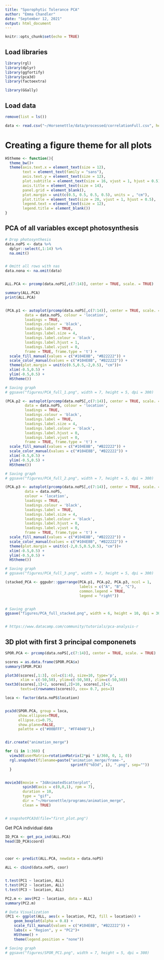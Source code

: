 ```yaml
---
title: "Sporophytic Tolerance PCA"
author: "Emma Chandler"
date: "September 12, 2021"
output: html_document
---
```


```r
knitr::opts_chunk$set(echo = TRUE)
```

## Load libraries
```r

library(rgl)
library(dplyr)
library(ggfortify)
library(pca3d)
library(factoextra)

library(GGally)

```

## Load data
```r
remove(list = ls())

data <- read.csv("~/Horsenettle/data/processed/correlationFull.csv", header = TRUE)


```

# Creating a figure theme for all plots
```r
HStheme <- function(){            
  theme_bw()+                          
  theme(axis.text.x = element_text(size = 12), 
        text = element_text(family = "sans"), 
        axis.text.y = element_text(size = 12),
        plot.subtitle = element_text(size = 16, vjust = 1, hjust = 0.5),
        axis.title = element_text(size = 14),
        panel.grid = element_blank(),
        plot.margin = unit(c(0.5, 0.5, 0.5, 0.5), units = , "cm"),
        plot.title = element_text(size = 20, vjust = 1, hjust = 0.5),
        legend.text = element_text(size = 12),
        legend.title = element_blank())
}
```


## PCA of all variables except photosynthesis
```r

# Drop photosynthesis
data.noPS <- data %>% 
  dplyr::select(,1:14) %>% 
  na.omit()


# Omitt all rows with nas
data.nona <- na.omit(data)


ALL.PCA <- prcomp(data.noPS[,c(7:14)], center = TRUE, scale. = TRUE)

summary(ALL.PCA)
print(ALL.PCA)


(PCA.p1 <- autoplot(prcomp(data.noPS[,c(7:14)], center = TRUE, scale. = TRUE), 
         data = data.noPS, colour = 'location', 
         loadings = TRUE, 
         loadings.colour = 'black',
         loadings.label = TRUE, 
         loadings.label.size = 4, 
         loadings.label.colour = 'black', 
         loadings.label.hjust = 1, 
         loadings.label.vjust = 0,
         frame = TRUE, frame.type = 't') +
  scale_fill_manual(values = c("#104E8B", "#B22222")) +
  scale_color_manual(values = c("#104E8B", "#B22222")) +
  theme(plot.margin = unit(c(0.5,0.5,-2,0.5), "cm"))+
  xlim(-0.5,0.5) +
  ylim(-0.5,0.5) +
  HStheme()) 

# Saving graph
# ggsave("figures/PCA_full_1.png", width = 7, height = 5, dpi = 300)

(PCA.p2 <- autoplot(prcomp(data.noPS[,c(7:14)], center = TRUE, scale. = TRUE), x=2, y=3, 
         data = data.noPS, colour = 'location', 
         loadings = TRUE, 
         loadings.colour = 'black',
         loadings.label = TRUE, 
         loadings.label.size = 4, 
         loadings.label.colour = 'black', 
         loadings.label.hjust = 0, 
         loadings.label.vjust = 0,
         frame = TRUE, frame.type = 't') +
  scale_fill_manual(values = c("#104E8B", "#B22222")) +
  scale_color_manual(values = c("#104E8B", "#B22222")) +
  xlim(-0.5,0.5) +
  ylim(-0.5,0.5) +
  HStheme())

# Saving graph
# ggsave("figures/PCA_full_2.png", width = 7, height = 5, dpi = 300)

(PCA.p3 <- autoplot(prcomp(data.noPS[,c(7:14)], center = TRUE, scale. = TRUE), x=1, y=3, 
         data = data.noPS, 
         colour = 'location', 
         loadings = TRUE, 
         loadings.colour = 'black',
         loadings.label = TRUE, 
         loadings.label.size = 4, 
         loadings.label.colour = 'black', 
         loadings.label.hjust = 0, 
         loadings.label.vjust = 0,
         frame = TRUE, frame.type = 't') +
  scale_fill_manual(values = c("#104E8B", "#B22222")) +
  scale_color_manual(values = c("#104E8B", "#B22222")) +
  theme(plot.margin = unit(c(-2,0.5,0.5,0.5), "cm"))+
  xlim(-0.5,0.5) +
  ylim(-0.5,0.5) +
  HStheme())

# Saving graph
# ggsave("figures/PCA_full_3.png", width = 7, height = 5, dpi = 300)

(stacked_PCA <- ggpubr::ggarrange(PCA.p1, PCA.p2, PCA.p3, ncol = 1,
                                  labels = c("A", "B", "C"),
                                  common.legend = TRUE, 
                                  legend = "right"))


# Saving graph
ggsave("figures/PCA_full_stacked.png", width = 6, height = 10, dpi = 300)


# https://www.datacamp.com/community/tutorials/pca-analysis-r
```


## 3D plot with first 3 principal componenets
```r
SPOR.PCA <- prcomp(data.noPS[,c(7:14)], center = TRUE, scale. = TRUE)

scores = as.data.frame(SPOR.PCA$x)
summary(SPOR.PCA)

plot3d(scores[,1:3], col=c(1:4), size=10, type='p', 
       xlim = c(-50,50), ylim=c(-50,50), zlim=c(-50,50))
text3d(scores[,1]+2, scores[,2]+10, scores[,3]+2,
       texts=c(rownames(scores)), cex= 0.7, pos=3)

loca <- factor(data.noPS$location)


pca3d(SPOR.PCA, group = loca,
      show.ellipses=TRUE,
      ellipse.ci=0.75,
      show.plane=FALSE,
      palette = c("#00BFFF", "#FF4040"),)


dir.create("animation_merge")

for (i in 1:360) {
  view3d(userMatrix=rotationMatrix(2*pi * i/360, 0, 1, 0))
  rgl.snapshot(filename=paste("animation_merge/frame-",
                              sprintf("%03d", i), ".png", sep=""))
  }


movie3d(movie = "3dAnimatedScatterplot",
        spin3d(axis = c(0,0,1), rpm = 7),
        duration = 10,
        type = "gif",
        dir = "~/Horsenettle/programs/animation_merge",
        clean = TRUE)


# snapshotPCA3d(file="first_plot.png")
```


Get PCA individual data
```r
ID_PCA <- get_pca_ind(ALL.PCA)
head(ID_PCA$coord)



coor <- predict(ALL.PCA, newdata = data.noPS)

ALL <- cbind(data.noPS, coor)


t.test(PC1 ~ location, ALL)
t.test(PC2 ~ location, ALL)
t.test(PC3 ~ location, ALL)

PC2.m <- aov(PC2 ~ location, data = ALL)
summary(PC2.m)

# Data Visualization
(PC1 <- ggplot(ALL, aes(x = location, PC2, fill = location)) +     
    geom_boxplot(alpha = 0.8) +
    scale_fill_manual(values = c("#104E8B", "#B22222")) +
    labs(x = "Region", y = "PC2")+
    HStheme() +
    theme(legend.position = "none"))

# Saving graph
# ggsave("figures/SPOR_PC1.png", width = 7, height = 5, dpi = 300)

```









